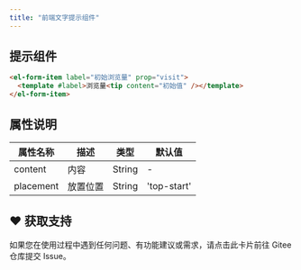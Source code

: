 ```yaml
---
title: "前端文字提示组件"
---
```


## 提示组件

```html
<el-form-item label="初始浏览量" prop="visit">
  <template #label>浏览量<tip content="初始值" /></template>
</el-form-item>
```

## 属性说明

| 属性名称 | 描述 | 类型 | 默认值 |
| --- | --- | --- | --- |
| content | 内容 | String | - |
| placement | 放置位置 | String | 'top-start' |

## ♥️ 获取支持
<Card title="遇到问题？" horizontal icon="link" href="https://gitee.com/log4j/pig/issues">
  如果您在使用过程中遇到任何问题、有功能建议或需求，请点击此卡片前往 Gitee 仓库提交 Issue。
</Card>

